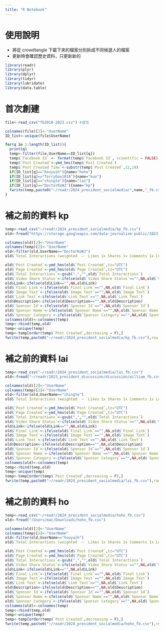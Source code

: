 ```yaml
---
title: "R Notebook"
---
```

# 使用說明
* 將從 crowdtangle 下載下來的檔案分別拆成不同候選人的檔案
* 更新時會確認歷史資料，只更新新的

```r
library(readr)
library(plyr)
library(dplyr)
library(tidyr)
library(lubridate)
library(data.table)
```

# 首次創建
```r
file<-read_csv("fb2018-2023.csv") #檔名
```

```r
colnames(file)[2]<-"UserName"
ID_list<-unique(file$UserName)

for(q in 1:length(ID_list)){
  print(q)
  temp<-filter(file,UserName==ID_list[q])
  temp$`Facebook Id` <- format(temp$`Facebook Id`, scientific = FALSE)
  temp$`Post Created`<-ymd_hms(temp$`Post Created`)
  temp$`Post Created Time`<-substr(temp$`Post Created`,12,19)
  if(ID_list[q]=="houyuih"){name="hoho"}
  if(ID_list[q]=="TerryGou1018"){name="kuo"}
  if(ID_list[q]=="chingte"){name="lai"}
  if(ID_list[q]=="DoctorKoWJ"){name="kp"}
  fwrite(temp,paste0("~/readr/2024_president_socialmedia/",name,"_fb.csv"),row.names=FALSE)
}
```


# 補之前的資料 kp
```r
temp<-read_csv("~/readr/2024_president_socialmedia/kp_fb.csv")
old<-fread("https://storage.googleapis.com/data-journalism-public/2023_candidate/kp_fb.csv")

colnames(old)[2]<-"UserName"
colnames(temp)[2]<-"UserName"
old<-filter(old,UserName=="DoctorKoWJ")
old$`Total Interactions (weighted  —  Likes 1x Shares 1x Comments 1x Love 1x Wow 1x Haha 1x Sad 1x Angry 1x Care 1x )`<-NULL

old$`Post Created`<-ymd_hms(old$`Post Created`,tz="UTC")
old$`Page Created`<-ymd_hms(old$`Page Created`,tz="UTC")
old$`Total Interactions`<-gsub(",","",old$`Total Interactions`)
old$`Video Share Status`<-ifelse(old$`Video Share Status`=="",NA,old$`Video Share Status`)
old$Link<-ifelse(old$Link=="",NA,old$Link)
old$`Final Link`<-ifelse(old$`Final Link`=="",NA,old$`Final Link`)
old$`Image Text`<-ifelse(old$`Image Text`=="",NA,old$`Image Text`)
old$`Link Text`<-ifelse(old$`Link Text`=="",NA,old$`Link Text`)
old$Description<-ifelse(old$Description=="",NA,old$Description)
old$`Sponsor Id`<-ifelse(old$`Sponsor Id`=="",NA,old$`Sponsor Id`)
old$`Sponsor Name`<-ifelse(old$`Sponsor Name`=="",NA,old$`Sponsor Name`)
old$`Sponsor Category`<-ifelse(old$`Sponsor Category`=="",NA,old$`Sponsor Category`)
colnames(old)<-colnames(temp)
temp<-rbind(temp,old)
temp<-unique(temp)
temp<-temp[order(temp$`Post Created`,decreasing = F),]
fwrite(temp,paste0("~/readr/2024_president_socialmedia/kp_fb.csv"),row.names=FALSE)
```

# 補之前的資料 lai
```r
temp<-read_csv("~/readr/2024_president_socialmedia/lai_fb.csv")
old<-fread("~/readr/2023_president_discussion/discussion/william_fb.csv")

colnames(old)[2]<-"UserName"
colnames(temp)[2]<-"UserName"
old<-filter(old,UserName=="chingte")
old$`Total Interactions (weighted  —  Likes 1x Shares 1x Comments 1x Love 1x Wow 1x Haha 1x Sad 1x Angry 1x Care 1x )`<-NULL

old$`Post Created`<-ymd_hms(old$`Post Created`,tz="UTC")
old$`Page Created`<-ymd_hms(old$`Page Created`,tz="UTC")
old$`Total Interactions`<-gsub(",","",old$`Total Interactions`)
old$`Video Share Status`<-ifelse(old$`Video Share Status`=="",NA,old$`Video Share Status`)
old$Link<-ifelse(old$Link=="",NA,old$Link)
old$`Final Link`<-ifelse(old$`Final Link`=="",NA,old$`Final Link`)
old$`Image Text`<-ifelse(old$`Image Text`=="",NA,old$`Image Text`)
old$`Link Text`<-ifelse(old$`Link Text`=="",NA,old$`Link Text`)
old$Description<-ifelse(old$Description=="",NA,old$Description)
old$`Sponsor Id`<-ifelse(old$`Sponsor Id`=="",NA,old$`Sponsor Id`)
old$`Sponsor Name`<-ifelse(old$`Sponsor Name`=="",NA,old$`Sponsor Name`)
old$`Sponsor Category`<-ifelse(old$`Sponsor Category`=="",NA,old$`Sponsor Category`)
colnames(old)<-colnames(temp)
temp<-rbind(temp,old)
temp<-unique(temp)
temp<-temp[order(temp$`Post Created`,decreasing = F),]
fwrite(temp,paste0("~/readr/2024_president_socialmedia/lai_fb.csv"),row.names=FALSE)
```

# 補之前的資料 ho
```r
temp<-read_csv("~/readr/2024_president_socialmedia/hoho_fb.csv")
old<-fread("/Users/mac/Downloads/hoho_fb.csv")

colnames(old)[2]<-"UserName"
colnames(temp)[2]<-"UserName"
old<-filter(old,UserName=="houyuih")
old$`Total Interactions (weighted  —  Likes 1x Shares 1x Comments 1x Love 1x Wow 1x Haha 1x Sad 1x Angry 1x Care 1x )`<-NULL

old$`Post Created`<-ymd_hms(old$`Post Created`,tz="UTC")
old$`Page Created`<-ymd_hms(old$`Page Created`,tz="UTC")
old$`Total Interactions`<-gsub(",","",old$`Total Interactions`)
old$`Video Share Status`<-ifelse(old$`Video Share Status`=="",NA,old$`Video Share Status`)
old$Link<-ifelse(old$Link=="",NA,old$Link)
old$`Final Link`<-ifelse(old$`Final Link`=="",NA,old$`Final Link`)
old$`Image Text`<-ifelse(old$`Image Text`=="",NA,old$`Image Text`)
old$`Link Text`<-ifelse(old$`Link Text`=="",NA,old$`Link Text`)
old$Description<-ifelse(old$Description=="",NA,old$Description)
old$`Sponsor Id`<-ifelse(old$`Sponsor Id`=="",NA,old$`Sponsor Id`)
old$`Sponsor Name`<-ifelse(old$`Sponsor Name`=="",NA,old$`Sponsor Name`)
old$`Sponsor Category`<-ifelse(old$`Sponsor Category`=="",NA,old$`Sponsor Category`)
colnames(old)<-colnames(temp)
temp<-rbind(temp,old)
temp<-unique(temp)
temp<-temp[order(temp$`Post Created`,decreasing = F),]
fwrite(temp,paste0("~/readr/2024_president_socialmedia/hoho_fb.csv"),row.names=FALSE)
```

